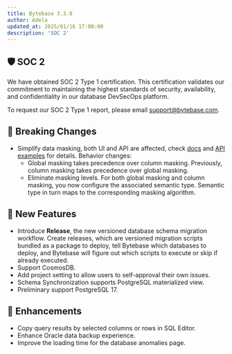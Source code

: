 ```yaml
---
title: Bytebase 3.3.0
author: Adela
updated_at: 2025/01/16 17:00:00
description: 'SOC 2'
---
```



## 🛡️ SOC 2

We have obtained SOC 2 Type 1 certification. This certification validates our commitment to maintaining the highest standards of security, availability, and confidentiality in our database DevSecOps platform.

To request our SOC 2 Type 1 report, please email [support@bytebase.com](mailto:support@bytebase.com).

## 🔔 Breaking Changes

- Simplify data masking, both UI and API are affected, check [docs](/security/data-masking/overview/) and [API examples](https://github.com/bytebase/example-database-security/tree/main/masking) for details. Behavior changes:
  - Global masking takes precedence over column masking. Previously, column masking takes precedence over global masking.
  - Eliminate masking levels. For both global masking and column masking, you now configure the associated semantic type. Semantic type in turn maps to the corresponding masking algorithm.

## 🚀 New Features

- Introduce **Release**, the new versioned database schema migration workflow. Create releases, which are versioned migration scripts bundled as a package to deploy, tell Bytebase which databases to deploy, and Bytebase will figure out which scripts to execute or skip if already executed.
- Support CosmosDB.
- Add project setting to allow users to self-approval their own issues.
- Schema Synchronization supports PostgreSQL materialized view.
- Preliminary support PostgreSQL 17.

## 🎄 Enhancements

- Copy query results by selected columns or rows in SQL Editor.
- Enhance Oracle data backup experience.
- Improve the loading time for the database anomalies page.

<InstallUpgrade />

